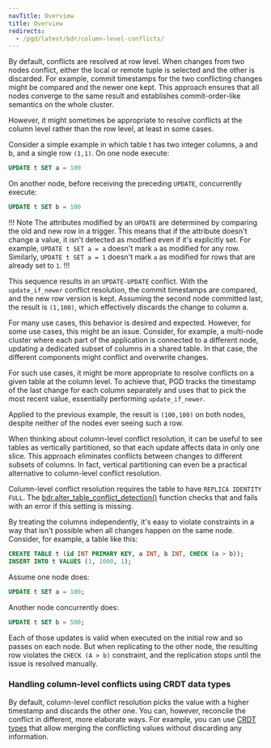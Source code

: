 ```yaml
---
navTitle: Overview
title: Overview
redirects:
  - /pgd/latest/bdr/column-level-conflicts/
---
```


By default, conflicts are resolved at row level. When changes from two nodes conflict, either the local or remote tuple is selected and the other is discarded. For example, commit timestamps for the two conflicting changes might be compared and the newer one kept. This approach ensures that all nodes converge to the same result and establishes commit-order-like semantics on the whole cluster.

However, it might sometimes be appropriate to resolve conflicts at the column level rather than the row level, at least in some cases.

Consider a simple example in which table t has two integer columns, a and b, and a single row `(1,1)`. On one node execute:

```sql
UPDATE t SET a = 100
```

On another node, before receiving the preceding `UPDATE`, concurrently execute:

```sql
UPDATE t SET b = 100
```

!!! Note
The attributes modified by an `UPDATE` are determined by comparing the old and new row in a trigger. This means that if the attribute doesn't change a value, it isn't detected as modified even if it's explicitly set. For example, `UPDATE t SET a = a` doesn't mark `a` as modified for any row. Similarly, `UPDATE t SET a = 1` doesn't mark `a` as modified for rows that are already set to `1`.
!!!

This sequence results in an `UPDATE-UPDATE` conflict. With the `update_if_newer` conflict resolution, the commit timestamps are compared, and the new row version is kept. Assuming the second node committed last, the result is `(1,100)`, which effectively discards the change to column a.

For many use cases, this behavior is desired and expected. However, for some use cases, this might be an issue. Consider, for example, a multi-node cluster where each part of the application is connected to a different node, updating a dedicated subset of columns in a shared table. In that case, the different components might conflict and overwrite changes.

For such use cases, it might be more appropriate to resolve conflicts on a given table at the column level. To achieve that, PGD tracks the timestamp of the last change for each column separately and uses that to pick the most recent value, essentially performing `update_if_newer`.

Applied to the previous example, the result is `(100,100)` on both nodes, despite neither of the nodes ever seeing such a row.

When thinking about column-level conflict resolution, it can be useful to see tables as vertically partitioned, so that each update affects data in only one slice. This approach eliminates conflicts between changes to different subsets of columns. In fact, vertical partitioning can even be a practical alternative to column-level conflict resolution.

Column-level conflict resolution requires the table to have `REPLICA IDENTITY FULL`. The [bdr.alter_table_conflict_detection()](../../reference/conflict_functions#bdralter_table_conflict_detection) function checks that and fails with an error if this setting is missing.

By treating the columns independently, it's easy to violate constraints in a way that isn't possible when all changes happen on the same node. Consider, for example, a table like this:

   ```sql
   CREATE TABLE t (id INT PRIMARY KEY, a INT, b INT, CHECK (a > b));
   INSERT INTO t VALUES (1, 1000, 1);
   ```

   Assume one node does:

   ```sql
   UPDATE t SET a = 100;
   ```

   Another node concurrently does:

   ```sql
   UPDATE t SET b = 500;
   ```

Each of those updates is valid when executed on the initial row and so passes on each node. But when replicating to the other node, the resulting row violates the `CHECK (A > b)` constraint, and the replication stops until the issue is resolved manually.

### Handling column-level conflicts using CRDT data types

By default, column-level conflict resolution picks the value with a higher timestamp and discards the other one. You can, however, reconcile the conflict in different, more elaborate ways. For example, you can use [CRDT types](../crdt) that allow merging the conflicting values without discarding any information.